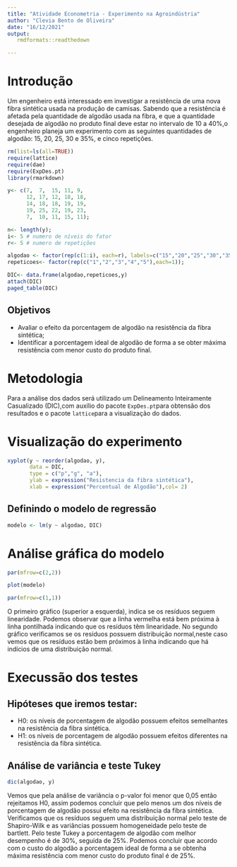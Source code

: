 ---
title: "Atividade Econometria - Experimento na Agroindústria"
author: "Clevia Bento de Oliveira"
date: "16/12/2021"
output:
   rmdformats::readthedown

---

# Introdução 

Um engenheiro está interessado em investigar a resistência de uma nova fibra sintética usada na produção de camisas. 
Sabendo que a resistência é afetada pela quantidade de algodão usada na fibra, e que a quantidade  desejada de algodão no produto final deve estar no intervalo de 10 a 40%,o engenheiro planeja um experimento com as seguintes quantidades de algodão: 15, 20, 25, 30 e 35%, e cinco repetições.

```{r,message=FALSE,warning=FALSE}
rm(list=ls(all=TRUE))
require(lattice)
require(dae)
require(ExpDes.pt)
library(rmarkdown)

y<- c(7,  7,  15, 11, 9,
      12, 17, 12, 18, 18,
      14, 18, 18, 19, 19,
      19, 25, 22, 19, 23,
      7,  10, 11, 15, 11);

n<- length(y);
i<- 5 # numero de níveis do fator
r<- 5 # numero de repetições

algodao <- factor(rep(c(1:i), each=r), labels=c("15","20","25","30","35")); 
repeticoes<- factor(rep(c("1","2","3","4","5"),each=1));

DIC<- data.frame(algodao,repeticoes,y)
attach(DIC)
paged_table(DIC)
```

## Objetivos 
- Avaliar o efeito da porcentagem de algodão na resistência da fibra sintética;
- Identificar a porcentagem ideal de algodão de forma a se obter máxima resistência com menor custo do produto final.

# Metodologia 
Para a análise dos dados será utilizado um Delineamento Inteiramente Casualizado (DIC),com auxílio do pacote `ExpDes.pt`para obtensão dos resultados e o pacote `lattice`para a visualização do dados. 

# Visualização do experimento 
```{r}

xyplot(y ~ reorder(algodao, y),
       data = DIC,
       type = c("p","g", "a"),
       ylab = expression("Resistencia da fibra sintética"),
       xlab = expression("Percentual de Algodão"),col= 2)
```

## Definindo o modelo de regressão 

```{r}
modelo <- lm(y ~ algodao, DIC)
```

# Análise gráfica do modelo 

```{r, warning=FALSE, message=FALSE}
par(mfrow=c(2,2))

plot(modelo)

par(mfrow=c(1,1))
```
O primeiro gráfico (superior a esquerda), indica se os resíduos seguem linearidade. Podemos observar que a linha vermelha está bem próxima à linha pontilhada indicando que os resíduos têm linearidade. 
No segundo gráfico verificamos se os resíduos possuem distribuição normal,neste caso vemos que os resíduos estão bem próximos à linha indicando que há indícios de uma distribuição normal.

# Execussão dos testes

## Hipóteses que iremos testar: 
- H0: os níveis de porcentagem de algodão possuem efeitos semelhantes na resistência da fibra sintética. 
- H1: os níveis de porcentagem de algodão possuem efeitos diferentes na resistência da fibra sintética. 

## Análise de variância e teste Tukey

```{r}
dic(algodao, y)
```
Vemos que pela análise de variância o p-valor foi menor que 0,05 então rejeitamos H0, assim podemos concluir que pelo menos um dos níveis de porcentagem de algodão possui efeito na resistência da fibra sintética. 
Verificamos que os resíduos seguem uma distribuição normal pelo teste de Shapiro-Wilk e as variâncias possuem homogeneidade pelo teste de bartlett. 
Pelo teste Tukey a porcentagem de algodão com melhor desempenho é de 30%, seguida de 25%. Podemos concluir que acordo com o custo do algodão a porcentagem ideal de forma a se obtenha máxima resistência com menor custo do produto final é de 25%. 
